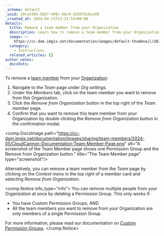 ```yaml
---
_schema: default
_uuid: 29ca3394-5027-409c-bbc9-5d36fdc0ce40
_created_at: 2024-04-23T13:21:53+00:00
details:
  title: Remove a team member from your Organization
  description: Learn how to remove a team member from your Organization.
  image: >-
    https://cc-dam.imgix.net/documentation/images/default-thumbnail/2023-Q4/CloudCannon-Documentation-Thumbnail.png
  category:
    - Instructions
  related_articles: []
author_notes:
  docshots:
---
```

To remove a [team member](/documentation/articles/what-is-a-team-member/) from your [Organization](/documentation/articles/what-is-an-organization/):

1. Navigate to the *Team* page under *Org settings*.
2. Under the *Members* tab, click on the team member you want to remove from this Organization.
3. Click the *Remove from Organization* button in the top right of the *Team member* page.
4. Confirm that you want to remove this team member from your Organization by double clicking the *Remove from Organization* button in the confirmation modal.

<comp.DocsImage path="https://cc-dam.imgix.net/documentation/images/sharing/team-members/2024-05/CloudCannon-Documentation-Team-Member-Page.png" alt="A screenshot of the Team Member page shows one Permission Group and the Remove from Organization button." title="The Team Member page" type="screenshot"/>

Alternatively, you can remove a team member from the *Team* page by clicking on the *Context menu* in the top right of a member card and selecting *Remove from Organization*.

<comp.Notice info_type="info">
  You can remove multiple people from your Organization at once by deleting a Permission Group. This only works if:

  * You have Custom Permission Groups, AND
  * All the team members you want to remove from your Organization are only members of a single Permission Group.

  For more information, please read our documentation on [Custom Permission Groups](/documentation/articles/what-are-custom-permission-groups/).
</comp.Notice>